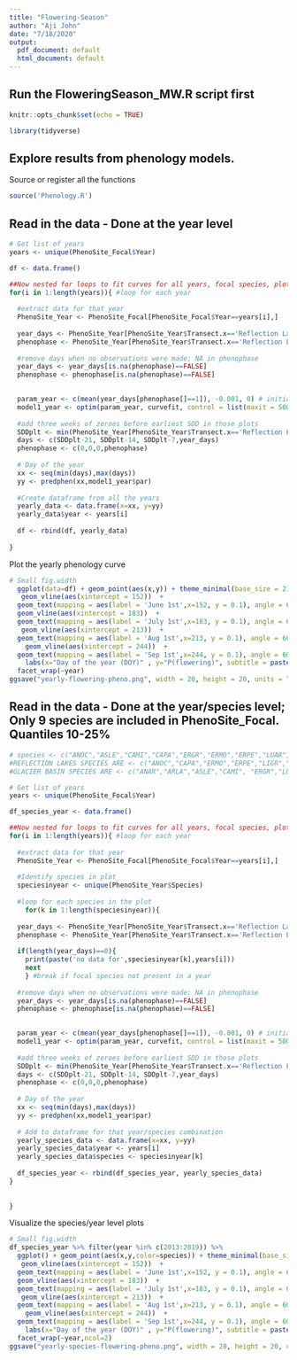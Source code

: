 ```yaml
---
title: "Flowering-Season"
author: "Aji John"
date: "7/18/2020"
output:
  pdf_document: default
  html_document: default
---
```


## Run the FloweringSeason_MW.R script first

```r
knitr::opts_chunk$set(echo = TRUE)

library(tidyverse)
```

## Explore results from phenology models. 

Source or register all the functions

```r
source('Phenology.R')
```

## Read in the data - Done at the year level

```r
# Get list of years
years <- unique(PhenoSite_Focal$Year)

df <- data.frame()

##Now nested for loops to fit curves for all years, focal species, plots within trails
for(i in 1:length(years)){ #loop for each year
  
  #extract data for that year
  PhenoSite_Year <- PhenoSite_Focal[PhenoSite_Focal$Year==years[i],]
  
  year_days <- PhenoSite_Year[PhenoSite_Year$Transect.x=='Reflection Lakes',]$DOY
  phenophase <- PhenoSite_Year[PhenoSite_Year$Transect.x=='Reflection Lakes',]$Flower #Response variables: flowers
  
  #remove days when no observations were made; NA in phenophase
  year_days <- year_days[is.na(phenophase)==FALSE]
  phenophase <- phenophase[is.na(phenophase)==FALSE]
  

  param_year <- c(mean(year_days[phenophase[]==1]), -0.001, 0) # initial parameters: model fits pretty fussy about this
  model1_year <- optim(param_year, curvefit, control = list(maxit = 50000))
  
  #add three weeks of zeroes before earliest SDD in those plots
  SDDplt <- min(PhenoSite_Year[PhenoSite_Year$Transect.x=='Reflection Lakes',]$SDD)
  days <- c(SDDplt-21, SDDplt-14, SDDplt-7,year_days)
  phenophase <- c(0,0,0,phenophase)
  
  # Day of the year
  xx <- seq(min(days),max(days))
  yy <- predphen(xx,model1_year$par)
  
  #Create dataframe from all the years
  yearly_data <- data.frame(x=xx, y=yy)
  yearly_data$year <- years[i]
  
  df <- rbind(df, yearly_data)
  
}

```

Plot the yearly phenology curve
```r
# Small fig.width
  ggplot(data=df) + geom_point(aes(x,y)) + theme_minimal(base_size = 21) +
   geom_vline(aes(xintercept = 152))  +
  geom_text(mapping = aes(label = 'June 1st',x=152, y = 0.1), angle = 60, hjust = 0) +
  geom_vline(aes(xintercept = 183))  +
  geom_text(mapping = aes(label = 'July 1st',x=183, y = 0.1), angle = 60, hjust = 0) +
   geom_vline(aes(xintercept = 213))  +
  geom_text(mapping = aes(label = 'Aug 1st',x=213, y = 0.1), angle = 60, hjust = 0) +
    geom_vline(aes(xintercept = 244))  +
  geom_text(mapping = aes(label = 'Sep 1st',x=244, y = 0.1), angle = 60, hjust = 0) +
    labs(x="Day of the year (DOY)" , y="P(flowering)", subtitle = paste("Reflections Trail - ",'Irrespective of site/species')) +
  facet_wrap(~year)
ggsave("yearly-flowering-pheno.png", width = 20, height = 20, units = "cm")  
```


## Read in the data - Done at the year/species level; Only 9 species are included in PhenoSite_Focal. Quantiles 10-25%

```r


# species <- c("ANOC","ASLE","CAMI","CAPA","ERGR","ERMO","ERPE","LUAR","PEBR"); nspp <- length(species)
#REFLECTION LAKES SPECIES ARE <- c("ANOC","CAPA","ERMO","ERPE","LIGR","LUAR","MIAL","PEBR","POBI","VASI")
#GLACIER BASIN SPECIES ARE <- c("ANAR","ARLA","ASLE","CAMI", "ERGR","LUAR","MEPA","PEBR","POBI","VASI")

# Get list of years
years <- unique(PhenoSite_Focal$Year)

df_species_year <- data.frame()

##Now nested for loops to fit curves for all years, focal species, plots within trails
for(i in 1:length(years)){ #loop for each year
  
  #extract data for that year
  PhenoSite_Year <- PhenoSite_Focal[PhenoSite_Focal$Year==years[i],]
  
  #Identify species in plot
  speciesinyear <- unique(PhenoSite_Year$Species)
  
  #loop for each species in the plot
    for(k in 1:length(speciesinyear)){
  
  year_days <- PhenoSite_Year[PhenoSite_Year$Transect.x=='Reflection Lakes' & PhenoSite_Year$Species == speciesinyear[k],]$DOY
  phenophase <- PhenoSite_Year[PhenoSite_Year$Transect.x=='Reflection Lakes' & PhenoSite_Year$Species == speciesinyear[k],]$Flower #Response variables: flowers
  
  if(length(year_days)==0){
    print(paste('no data for',speciesinyear[k],years[i]))
    next
    } #break if focal species not present in a year
  
  #remove days when no observations were made; NA in phenophase
  year_days <- year_days[is.na(phenophase)==FALSE]
  phenophase <- phenophase[is.na(phenophase)==FALSE]
  

  param_year <- c(mean(year_days[phenophase[]==1]), -0.001, 0) # initial parameters: model fits pretty fussy about this
  model1_year <- optim(param_year, curvefit, control = list(maxit = 50000))
  
  #add three weeks of zeroes before earliest SDD in those plots
  SDDplt <- min(PhenoSite_Year[PhenoSite_Year$Transect.x=='Reflection Lakes' & PhenoSite_Year$Species == speciesinyear[k],]$SDD)
  days <- c(SDDplt-21, SDDplt-14, SDDplt-7,year_days)
  phenophase <- c(0,0,0,phenophase)
  
  # Day of the year
  xx <- seq(min(days),max(days))
  yy <- predphen(xx,model1_year$par)
  
  # Add to dataframe for that year/species combination
  yearly_species_data <- data.frame(x=xx, y=yy)
  yearly_species_data$year <- years[i]
  yearly_species_data$species <- speciesinyear[k]
  
  df_species_year <- rbind(df_species_year, yearly_species_data)
}
  
  
}

```

Visualize the species/year level plots

```r
# Small fig.width
df_species_year %>% filter(year %in% c(2013:2019)) %>%
  ggplot() + geom_point(aes(x,y,color=species)) + theme_minimal(base_size = 14) +
   geom_vline(aes(xintercept = 152))  +
  geom_text(mapping = aes(label = 'June 1st',x=152, y = 0.1), angle = 60, hjust = 0) +
  geom_vline(aes(xintercept = 183))  +
  geom_text(mapping = aes(label = 'July 1st',x=183, y = 0.1), angle = 60, hjust = 0) +
   geom_vline(aes(xintercept = 213))  +
  geom_text(mapping = aes(label = 'Aug 1st',x=213, y = 0.1), angle = 60, hjust = 0) +
    geom_vline(aes(xintercept = 244))  +
  geom_text(mapping = aes(label = 'Sep 1st',x=244, y = 0.1), angle = 60, hjust = 0) +
    labs(x="Day of the year (DOY)" , y="P(flowering)", subtitle = paste("Reflections Trail - ",'Year/species')) +
  facet_wrap(~year,ncol=2)
ggsave("yearly-species-flowering-pheno.png", width = 20, height = 20, units = "cm")  
```

